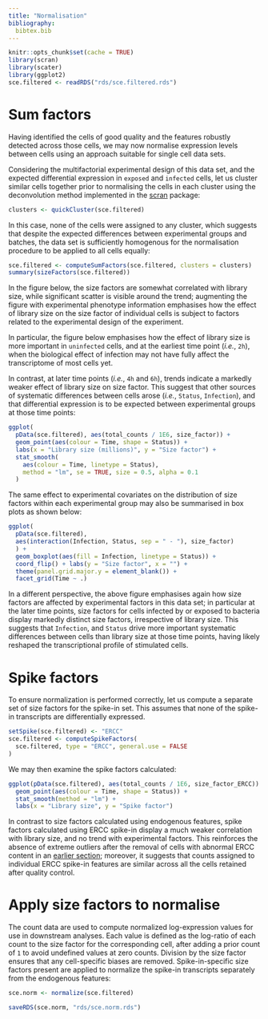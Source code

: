 ```yaml
---
title: "Normalisation"
bibliography:
  bibtex.bib
---
```


<!-- As HTML pages are built independently, large objects need to be
reimported from disk, and smaller ones quickly recomputed. -->

```r
knitr::opts_chunk$set(cache = TRUE)
library(scran)
library(scater)
library(ggplot2)
sce.filtered <- readRDS("rds/sce.filtered.rds")
```

# Sum factors

Having identified the cells of good quality and the features robustly
detected across those cells, we may now normalise expression levels between
cells using an approach suitable for single cell data sets.

Considering the multifactorial experimental design of this data set, and the
expected differential expression in `exposed` and `infected` cells,
let us cluster similar cells together prior to normalising the cells in each
cluster using the deconvolution method implemented in the
[scran](http://bioconductor.org/packages/scran) package:

```r
clusters <- quickCluster(sce.filtered)
```

In this case, none of the cells were assigned to any cluster, which suggests
that despite the expected differences between experimental groups and batches,
the data set is sufficiently homogenous for the normalisation procedure
to be applied to all cells equally:

```r
sce.filtered <- computeSumFactors(sce.filtered, clusters = clusters)
summary(sizeFactors(sce.filtered))
```

In the figure below, the size factors are somewhat correlated with library size,
while significant scatter is visible around the trend;
augmenting the figure with experimental phenotype information emphasises
how the effect of library size on the size factor of individual cells is
subject to factors related to the experimental design of the experiment.

In particular, the figure below emphasises how the effect of library size is
more important in `uninfected` cells, and at the earliest time point
(*i.e.*, `2h`), when the biological effect of infection may not have fully
affect the transcriptome of most cells yet.

In contrast, at later time points (*i.e.*, `4h` and `6h`), trends indicate a
markedly weaker effect of library size on size factor.
This suggest that other sources of systematic differences between cells
arose (*i.e.*, `Status`, `Infection`),
and that differential expression is to be expected
between experimental groups at those time points:

```r
ggplot(
  pData(sce.filtered), aes(total_counts / 1E6, size_factor)) +
  geom_point(aes(colour = Time, shape = Status)) +
  labs(x = "Library size (millions)", y = "Size factor") +
  stat_smooth(
    aes(colour = Time, linetype = Status),
    method = "lm", se = TRUE, size = 0.5, alpha = 0.1
  )
```

The same effect to experimental covariates on the distribution of size factors
within each experimental group may also be summarised in box plots as
shown below:

```r
ggplot(
  pData(sce.filtered),
  aes(interaction(Infection, Status, sep = " - "), size_factor)
  ) +
  geom_boxplot(aes(fill = Infection, linetype = Status)) +
  coord_flip() + labs(y = "Size factor", x = "") +
  theme(panel.grid.major.y = element_blank()) +
  facet_grid(Time ~ .)
```

In a different perspective, the above figure emphasises again how
size factors are affected by experimental factors in this data set;
in particular at the later time points, size factors for cells infected by
or exposed to bacteria display markedly distinct size factors,
irrespective of library size.
This suggests that `Infection`, and `Status` drive more important
systematic differences between cells than library size at those time points,
having likely reshaped the transcriptional profile of stimulated cells.

# Spike factors {#setSpike}

To ensure normalization is performed correctly, let us compute a separate set
of size factors for the spike-in set. This assumes
that none of the spike-in transcripts are differentially expressed.

```r
setSpike(sce.filtered) <- "ERCC"
sce.filtered <- computeSpikeFactors(
  sce.filtered, type = "ERCC", general.use = FALSE
)
```

We may then examine the spike factors calculated:

```r
ggplot(pData(sce.filtered), aes(total_counts / 1E6, size_factor_ERCC)) +
  geom_point(aes(colour = Time, shape = Status)) +
  stat_smooth(method = "lm") +
  labs(x = "Library size", y = "Spike factor")
```

In contrast to size factors calculated using endogenous features, spike factors
calculated using ERCC spike-in display a much weaker correlation with
library size, and no trend with experimental factors.
This reinforces the absence of extreme outliers after the removal
of cells with abnormal ERCC content in an [earlier section](#ERCCoutliers);
moreover, it suggests that counts assigned to individual ERCC spike-in features
are similar across all the cells retained after quality control.

# Apply size factors to normalise {#normalize}

The count data are used to compute normalized log-expression values for use in
downstream analyses.
Each value is defined as the log-ratio of each count to the size factor for the
corresponding cell, after adding a prior count of `1` to avoid undefined values
at zero counts.
Division by the size factor ensures that any cell-specific biases are removed.
Spike-in-specific size factors present are applied to normalize the spike-in
transcripts separately from the endogenous features:

```r
sce.norm <- normalize(sce.filtered)
```

<!-- As HTML pages are built independently, objects need to be saved to disk
and imported as needed by the other R mardown files -->

```r
saveRDS(sce.norm, "rds/sce.norm.rds")
```
